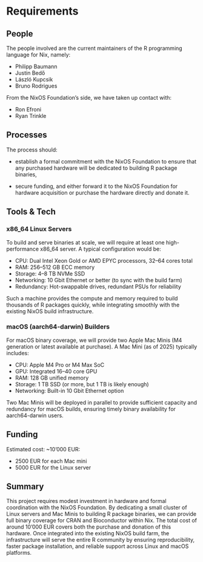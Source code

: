 # Requirements

## People

The people involved are the current maintainers of the R programming language for Nix, namely:

- Philipp Baumann
- Justin Bedő
- László Kupcsik
- Bruno Rodrigues

From the NixOS Foundation’s side, we have taken up contact with:

- Ron Efroni
- Ryan Trinkle

## Processes

The process should:

- establish a formal commitment with the NixOS Foundation to ensure that any purchased hardware will be dedicated to building R package binaries,

- secure funding, and either forward it to the NixOS Foundation for hardware acquisition or purchase the hardware directly and donate it.

## Tools & Tech

### x86_64 Linux Servers

To build and serve binaries at scale, we will require at least one high-performance x86_64 server. A typical configuration would be:

- CPU: Dual Intel Xeon Gold or AMD EPYC processors, 32–64 cores total
- RAM: 256–512 GB ECC memory
- Storage: 4–8 TB NVMe SSD
- Networking: 10 Gbit Ethernet or better (to sync with the build farm)
- Redundancy: Hot-swappable drives, redundant PSUs for reliability

Such a machine provides the compute and memory required to build thousands of R packages quickly, while integrating smoothly with the existing NixOS build infrastructure.

### macOS (aarch64-darwin) Builders

For macOS binary coverage, we will provide two Apple Mac Minis (M4 generation or latest available at purchase). 
A Mac Mini (as of 2025) typically includes:

- CPU: Apple M4 Pro or M4 Max SoC
- GPU: Integrated 16–40 core GPU
- RAM: 128 GB unified memory
- Storage: 1 TB SSD (or more, but 1 TB is likely enough)
- Networking: Built-in 10 Gbit Ethernet option

Two Mac Minis will be deployed in parallel to provide sufficient capacity and redundancy for macOS builds, ensuring timely binary availability for aarch64-darwin users.

## Funding

Estimated cost: ~10'000 EUR:

- 2500 EUR for each Mac mini
- 5000 EUR for the Linux server

## Summary

This project requires modest investment in hardware and formal coordination with the NixOS Foundation. 
By dedicating a small cluster of Linux servers and Mac Minis to building R package binaries, we can provide full binary coverage for CRAN and Bioconductor within Nix. 
The total cost of around 10'000 EUR covers both the purchase and donation of this hardware. 
Once integrated into the existing NixOS build farm, the infrastructure will serve the entire R community by ensuring reproducibility, faster package installation, and reliable support across Linux and macOS platforms.

